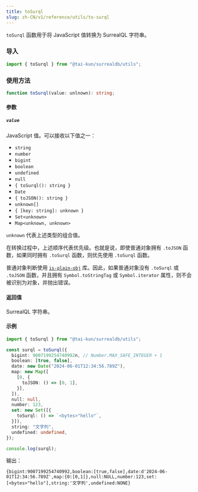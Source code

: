 ```yaml
---
title: toSurql
slug: zh-CN/v1/reference/utils/to-surql
---
```


`toSurql` 函数用于将 JavaScript 值转换为 SurrealQL 字符串。

### 导入

```ts
import { toSurql } from "@tai-kun/surrealdb/utils";
```

### 使用方法

```ts
function toSurql(value: unlnown): string;
```

#### 参数

##### `value`

JavaScript 值。可以接收以下值之一：

- `string`
- `number`
- `bigint`
- `boolean`
- `undefined`
- `null`
- `{ toSurql(): string }`
- `Date`
- `{ toJSON(): string }`
- `unknown[]`
- `{ [key: string]: unknown }`
- `Set<unknown>`
- `Map<unknown, unknown>`

`unknown` 代表上述类型的组合值。

在转换过程中，上述顺序代表优先级。也就是说，即使普通对象拥有 `.toJSON` 函数，如果同时拥有 `.toSurql` 函数，则优先使用 `.toSurql` 函数。

普通对象判断使用 [`is-plain-obj`](https://github.com/sindresorhus/is-plain-obj) 库。因此，如果普通对象没有 `.toSurql` 或 `.toJSON` 函数，并且拥有 `Symbol.toStringTag` 或 `Symbol.iterator` 属性，则不会被识别为对象，并抛出错误。

#### 返回值

SurrealQL 字符串。

#### 示例

```ts
import { toSurql } from "@tai-kun/surrealdb/utils";

const surql = toSurql({
  bigint: 9007199254740992n, // Number.MAX_SAFE_INTEGER + 1
  boolean: [true, false],
  date: new Date("2024-06-01T12:34:56.789Z"),
  map: new Map([
    [0, {
      toJSON: () => [0, 1],
    }],
  ]),
  null: null,
  number: 123,
  set: new Set([{
    toSurql: () => `<bytes>"hello"`,
  }]),
  string: "文字列",
  undefined: undefined,
});

console.log(surql);
```

输出：

```text
{bigint:9007199254740992,boolean:[true,false],date:d'2024-06-01T12:34:56.789Z',map:{0:[0,1]},null:NULL,number:123,set:[<bytes>"hello"],string:'文字列',undefined:NONE}
```
